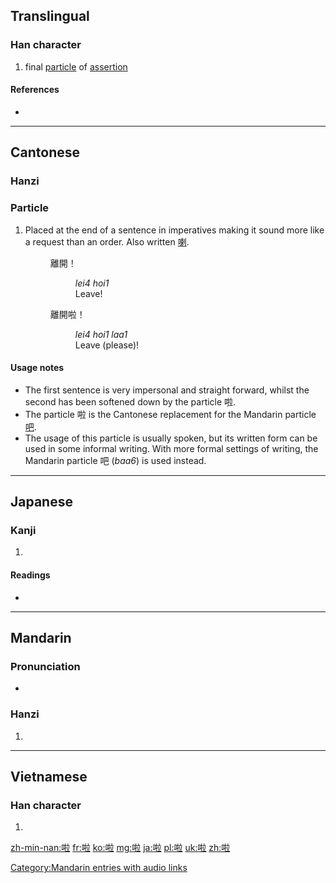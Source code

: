 ==Translingual==

===Han character===
{{Han char|rn=30|rad=口|as=08|sn=11|four=6001<sub>8</sub>|canj=口手卜廿 (RQYT)|ids=⿰[[口]][[拉]]}}

# final [[particle]] of [[assertion]]

====References====
* {{Han ref|kx=0196.261|dkj=03882|dj=0418.170|hdz=10636.050|uh=5566|ud=21862|bh=B0D5|bd=45269}}

----

==Cantonese==

===Hanzi===
{{yue-hanzi|jyut=laa1|y=la1}}

===Particle===
#  Placed at the end of a sentence in imperatives making it sound more like a request than an order. Also written [[喇]].
#: 離開！
#:: ''lei4 hoi1''
#:: Leave!
#: 離開啦！
#:: ''lei4 hoi1 laa1''
#:: Leave (please)!

====Usage notes====
* The first sentence is very impersonal and straight forward, whilst the second has been softened down by the particle 啦.
* The particle 啦 is the Cantonese replacement for the Mandarin particle [[吧]].
* The usage of this particle is usually spoken, but its written form can be used in some informal writing. With more formal settings of writing, the Mandarin particle 吧 (''baa6'') is used instead.

----

==Japanese==

===Kanji===
{{ja-kanji|grade=|rs=口08}}

# {{defn|lang=ja|sort=口08}}

====Readings====
* {{ja-readings|on=[[らふ]] (rafu), [[ろう]] (rō)|kun=}}

----

==Mandarin==

===Pronunciation===
* {{audio|zh-la.ogg|audio}}

===Hanzi===
{{cmn-hanzi|pin=[[la]] ([[la5]])|wg=la<sup>5</sup>}}

# {{defn|lang=cmn|sort=口08}}

[[Category:Mandarin entries with audio links]]

----

==Vietnamese==

===Han character===
{{vi-hantu|[[lạp]], [[láp]]|rs=口08}}

# {{defn|lang=vi|sort=口08}}

[[zh-min-nan:啦]]
[[fr:啦]]
[[ko:啦]]
[[mg:啦]]
[[ja:啦]]
[[pl:啦]]
[[uk:啦]]
[[zh:啦]]